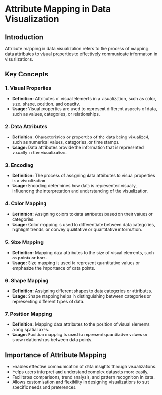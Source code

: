 # Attribute Mapping in Data Visualization

## Introduction
Attribute mapping in data visualization refers to the process of mapping data attributes to visual properties to effectively communicate information in visualizations.

## Key Concepts

### 1. Visual Properties
- **Definition:** Attributes of visual elements in a visualization, such as color, size, shape, position, and opacity.
- **Usage:** Visual properties are used to represent different aspects of data, such as values, categories, or relationships.

### 2. Data Attributes
- **Definition:** Characteristics or properties of the data being visualized, such as numerical values, categories, or time stamps.
- **Usage:** Data attributes provide the information that is represented visually in the visualization.

### 3. Encoding
- **Definition:** The process of assigning data attributes to visual properties in a visualization.
- **Usage:** Encoding determines how data is represented visually, influencing the interpretation and understanding of the visualization.

### 4. Color Mapping
- **Definition:** Assigning colors to data attributes based on their values or categories.
- **Usage:** Color mapping is used to differentiate between data categories, highlight trends, or convey qualitative or quantitative information.

### 5. Size Mapping
- **Definition:** Mapping data attributes to the size of visual elements, such as points or bars.
- **Usage:** Size mapping is used to represent quantitative values or emphasize the importance of data points.

### 6. Shape Mapping
- **Definition:** Assigning different shapes to data categories or attributes.
- **Usage:** Shape mapping helps in distinguishing between categories or representing different types of data.

### 7. Position Mapping
- **Definition:** Mapping data attributes to the position of visual elements along spatial axes.
- **Usage:** Position mapping is used to represent quantitative values or show relationships between data points.

## Importance of Attribute Mapping
- Enables effective communication of data insights through visualizations.
- Helps users interpret and understand complex datasets more easily.
- Facilitates comparisons, trend analysis, and pattern recognition in data.
- Allows customization and flexibility in designing visualizations to suit specific needs and preferences.